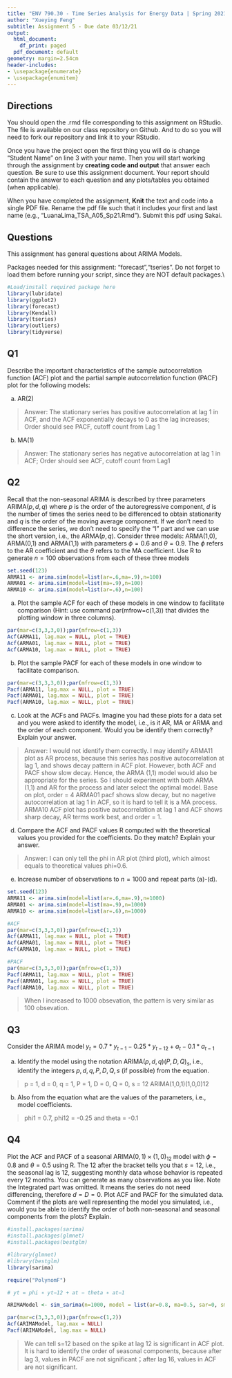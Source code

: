 ```yaml
---
title: "ENV 790.30 - Time Series Analysis for Energy Data | Spring 2021"
author: "Xueying Feng"
subtitle: Assignment 5 - Due date 03/12/21
output:
  html_document:
    df_print: paged
  pdf_document: default
geometry: margin=2.54cm
header-includes:
- \usepackage{enumerate}
- \usepackage{enumitem}
---
```

  
## Directions
  
You should open the .rmd file corresponding to this assignment on RStudio. The file is available on our class repository on Github. And to do so you will need to fork our repository and link it to your RStudio.  

Once you have the project open the first thing you will do is change "Student Name" on line 3 with your name. 
Then you will start working through the assignment by  **creating code and output** that answer each question. Be sure to use this assignment document. Your report should contain the answer to each question and any plots/tables you obtained (when applicable).

When you have completed the assignment, **Knit** the text and code into a single PDF file. Rename the pdf file such that it includes your first and last name (e.g., "LuanaLima_TSA_A05_Sp21.Rmd"). Submit this pdf using Sakai. 

## Questions 

This assignment has general questions about ARIMA Models. 

Packages needed for this assignment: "forecast","tseries". Do not forget to load them before running your script, since they are NOT default packages.\\

```r
#Load/install required package here
library(lubridate)
library(ggplot2)
library(forecast)  
library(Kendall)
library(tseries)
library(outliers)
library(tidyverse)
```


## Q1
Describe the important characteristics of the sample autocorrelation function (ACF) plot and the partial sample autocorrelation function (PACF) plot for the following models: 


(a) AR(2)

> Answer: The stationary series has positive autocorrelation at lag 1 in ACF, and the ACF exponentially decays to 0 as the lag increases; Order should see PACF, cutoff count from Lag 1

(b) MA(1)

> Answer: The stationary series has negative autocorrelation at lag 1 in ACF; Order should see ACF, cutoff count from Lag1


## Q2
Recall that the non-seasonal ARIMA is described by three parameters ARIMA$(p,d,q)$ where $p$ is the order of the autoregressive component, $d$ is the number of times the series need to be differenced to obtain stationarity and $q$ is the order of the moving average component. If we don't need to difference the series, we don't need to specify the "I" part and we can use the short version, i.e., the ARMA$(p,q)$. Consider three models: ARMA(1,0), ARMA(0,1) and ARMA(1,1) with parameters $\phi=0.6$ and $\theta= 0.9$. The $\phi$ refers to the AR coefficient and the $\theta$ refers to the MA coefficient. Use R to generate $n=100$ observations from each of these three models

```r
set.seed(123)
ARMA11 <- arima.sim(model=list(ar=.6,ma=.9),n=100)
ARMA01 <- arima.sim(model=list(ma=.9),n=100)
ARMA10 <- arima.sim(model=list(ar=.6),n=100)
```


(a) Plot the sample ACF for each of these models in one window to facilitate comparison (Hint: use command par(mfrow=c(1,3)) that divides the plotting window in three columns). 

```r
par(mar=c(3,3,3,0));par(mfrow=c(1,3))
Acf(ARMA11, lag.max = NULL, plot = TRUE)
Acf(ARMA01, lag.max = NULL, plot = TRUE)
Acf(ARMA10, lag.max = NULL, plot = TRUE)
```


(b)  Plot the sample PACF for each of these models in one window to facilitate comparison.  

```r
par(mar=c(3,3,3,0));par(mfrow=c(1,3))
Pacf(ARMA11, lag.max = NULL, plot = TRUE)
Pacf(ARMA01, lag.max = NULL, plot = TRUE)
Pacf(ARMA10, lag.max = NULL, plot = TRUE)
```

(c)  Look at the ACFs and PACFs. Imagine you had these plots for a data set and you were asked to identify the model, i.e., is it AR, MA or ARMA and the order of each component. Would you be identify them correctly? Explain your answer.

> Answer: I would not identify them correctly. 
I may identify ARMA11 plot as AR process, because this series has positive autocorrelation at lag 1, and shows decay pattern in ACF plot. However, both ACF and PACF show slow decay. Hence, the ARMA (1,1) model would also be appropriate for the series. So I should experiment with both ARMA (1,1) and AR for the process and later select the optimal model. Base on plot, order = 4
ARMA01 pacf shows slow decay, but no nagetive autocorrelation at lag 1 in ACF, so it is hard to tell it is a MA process.
ARMA10 ACF plot has positive autocorrelation at lag 1 and ACF shows sharp decay, AR terms work best, and order = 1. 

(d)  Compare the ACF and PACF values R computed with the theoretical values you provided for the coefficients. Do they match? Explain your answer.

> Answer: I can only tell the phi in AR plot (third plot), which almost equals to theoretical values phi=0.6. 

(e)  Increase number of observations to $n=1000$ and repeat parts (a)-(d).

```r

set.seed(123)
ARMA11 <- arima.sim(model=list(ar=.6,ma=.9),n=1000)
ARMA01 <- arima.sim(model=list(ma=.9),n=1000)
ARMA10 <- arima.sim(model=list(ar=.6),n=1000)

#ACF
par(mar=c(3,3,3,0));par(mfrow=c(1,3))
Acf(ARMA11, lag.max = NULL, plot = TRUE)
Acf(ARMA01, lag.max = NULL, plot = TRUE)
Acf(ARMA10, lag.max = NULL, plot = TRUE)

#PACF
par(mar=c(3,3,3,0));par(mfrow=c(1,3))
Pacf(ARMA11, lag.max = NULL, plot = TRUE)
Pacf(ARMA01, lag.max = NULL, plot = TRUE)
Pacf(ARMA10, lag.max = NULL, plot = TRUE)

```
> When I increased to 1000 obsevation, the pattern is very similar as 100 obsevation.



## Q3 

Consider the ARIMA model $y_t=0.7*y_{t-1}-0.25*y_{t-12}+a_t-0.1*a_{t-1}$


(a)  Identify the model using the notation ARIMA$(p,d,q)(P,D,Q)_ s$, i.e., identify the integers $p,d,q,P,D,Q,s$ (if possible) from the equation.

> p = 1, d = 0, q = 1, P = 1, D = 0, Q = 0, s = 12
> ARIMA(1,0,1)(1,0,0)12


(b)  Also from the equation what are the values of the parameters, i.e., model coefficients. 

> phi1 = 0.7, phi12 = -0.25 and theta = -0.1


## Q4

Plot the ACF and PACF of a seasonal ARIMA$(0, 1)\times(1, 0)_{12}$ model with $\phi =0 .8$ and $\theta = 0.5$ using R. The $12$ after the bracket tells you that $s=12$, i.e., the seasonal lag is 12, suggesting monthly data whose behavior is repeated every 12 months. You can generate as many observations as you like. Note the Integrated part was omitted. It means the series do not need differencing, therefore $d=D=0$. Plot ACF and PACF for the simulated data. Comment if the plots are well representing the model you simulated, i.e., would you be able to identify the order of both non-seasonal and seasonal components from the plots? Explain.

```r

#install.packages(sarima)
#install.packages(glmnet)
#install.packages(bestglm)

#library(glmnet)
#library(bestglm)
library(sarima)

require("PolynomF")

# yt = phi ∗ yt−12 + at − theta ∗ at−1

ARIMAModel <- sim_sarima(n=1000, model = list(ar=0.8, ma=0.5, sar=0, sma=0, iorder=0, siorder=0, nseasons=12))

par(mar=c(3,3,3,0));par(mfrow=c(1,2))
Acf(ARIMAModel, lag.max = NULL)
Pacf(ARIMAModel, lag.max = NULL)

```
>We can tell s=12 based on the spike at lag 12 is significant in ACF plot. It is hard to identify the order of seasonal components, because after lag 3, values in PACF are not significant；after lag 16, values in ACF are not significant. 



